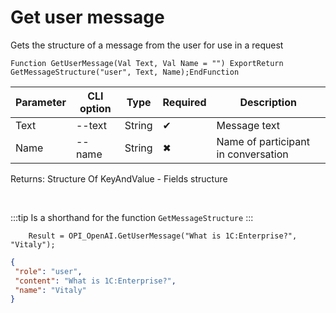 ﻿---
sidebar_position: 5
description: Get user message and other functions to work with OpenAI in the Open Integration Package, a free open-source integration library for 1C:Enterprise 8, OneScript and CLI
keywords: [1C, 1С, 1С:Enterprise, 1С:Enterprise 8.3, API, Integration, Services, Exchange, OneScript, CLI, OpenAI]
---


# Get user message
 Gets the structure of a message from the user for use in a request



`Function GetUserMessage(Val Text, Val Name = "") ExportReturn GetMessageStructure("user", Text, Name);EndFunction`

  | Parameter | CLI option | Type | Required | Description |
  |-|-|-|-|-|
  | Text | --text | String | &#x2714; | Message text |
  | Name | --name | String | &#x2716; | Name of participant in conversation |

  
  Returns:  Structure Of KeyAndValue - Fields structure

<br/>

:::tip
Is a shorthand for the function `GetMessageStructure`
:::
<br/>



```bsl title="1C:Enterprise/OneScript code example"
    Result = OPI_OpenAI.GetUserMessage("What is 1C:Enterprise?", "Vitaly");
```
 



```json title="Result"
{
 "role": "user",
 "content": "What is 1C:Enterprise?",
 "name": "Vitaly"
}
```
